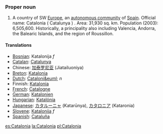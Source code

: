 ===Proper noun===
#A country of SW [[Europe]], an [[autonomous community]] of [[Spain]]. Official name: Catalonia ( Catalunya ) . Area: 31,930 sq. km. Population (2003): 6,505,600. Historically, a principality also including Valencia, Andorra, the Balearic Islands, and the region of Roussillon.

====Translations====
*[[Bosnian]]: Katalonija ''f''
*[[Catalan]]: [[Catalunya]]
*Chinese: [[加泰罗尼亚]] (Jiatailuoniya)
*[[Breton]]: [[Katalonia]]
*[[Dutch]]: [[Cataloni&euml;]] ''n''
*Finnish: [[Katalonia]]
*[[French]]: [[Catalogne]]
*[[German]]: [[Katalonien]]
*[[Hungarian]]: [[Katalónia]]
*[[Japanese]]: [[カタルーニャ]] (Katarūnya), [[カタロニア]] (Kataronia)
*[[Slovene]]: [[Katalonija]] ''f''
*[[Spanish]]: [[Cataluña]]

[[es:Catalonia]]
[[la:Catalonia]]
[[pl:Catalonia]]